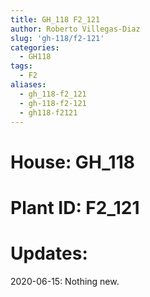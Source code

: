 ```yaml
---
title: GH_118 F2_121
author: Roberto Villegas-Diaz
slug: 'gh-118/f2-121'
categories:
  - GH118
tags:
  - F2
aliases:
  - gh_118-f2_121
  - gh-118-f2-121
  - gh118-f2121
---
```


# **House**: GH_118
# **Plant ID**: F2_121
# **Updates**: 
2020-06-15: Nothing new.
